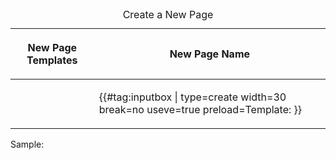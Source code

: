 <includeonly>
{| class="wikitable infobox" style="width:600px;"
|+Create a New Page
!New Page Templates
! New Page Name
|-
| [[Template:{{{1}}}|{{{2}}}]]
|{{#tag:inputbox |
type=create
width=30
break=no
useve=true
preload=Template:{{{1}}}
}}
|}
</includeonly>
<noinclude>
Sample:
{{Create page|Device page/Example|Device page}}
</noinclude>
